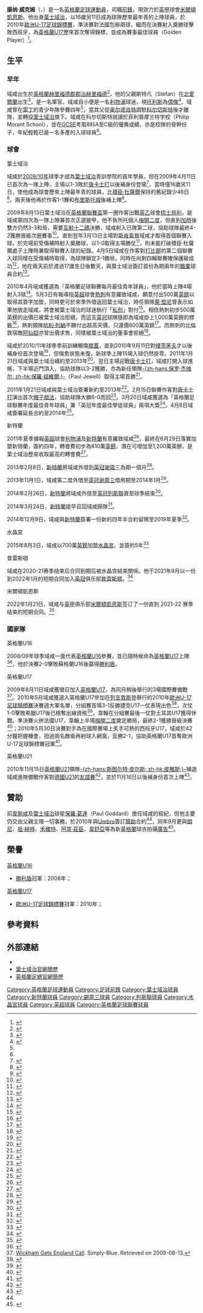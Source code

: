 {{noteTA|G1=足球|G2=EPL|G3=FAcup|G4=UK Places
|T=zh-hans:康纳·威克姆; zh-hk:康納·域咸;
|1=zh-hans:康纳·威克姆; zh-hk:康納·域咸;
|2=zh-hans:威克姆; zh-hk:域咸;
|3=zh-hans:乔·哈特; zh-hk:祖·赫特;
|4=zh-hans:托雷斯;zh-hant:托雷斯;zh-tw:托雷斯;zh-hk:托利斯;zh-mo:托利斯;
}}
{{Infobox football biography
| name                 = 康纳·威克姆<br />''Connor Wickham''
| image                = Chelsea 1 Sunderland 2 (Wickham cropped).jpg
| caption              = 
| fullname             = Connor Neil Ralph Wickham<ref>{{cite web |url=https://www.premierleague.com/news/612828 |title=Updated squads for 2017/18 Premier League confirmed |publisher=Premier League |date=2 February 2018 |accessdate=11 February 2018 |archive-date=2019-03-27 |archive-url=https://web.archive.org/web/20190327101140/https://www.premierleague.com/news/612828 |dead-url=no }}</ref>
| birth_date           = {{birth date and age|1993|3|31|df=y}}<ref name="Hugman2010-11 436">{{Cite book
 | editor-first = Barry J.
 | editor-last = Hugman
 | title = The PFA Footballers' Who's Who 2010–11
 | year = 2010
 | publisher = Mainstream Publishing
 | isbn = 978-1-84596-601-0
 | page = 436 }}</ref>
| cityofbirth          = [[赫里福德|赫里福德]]
| countryofbirth       = [[英格蘭|英格蘭]]
| height               = {{height|ft=6|in=2.5}}
| position             = [[前鋒_(足球)|前鋒]]
| currentclub          = [[米尔顿凯恩斯足球俱乐部|米爾頓凱恩斯]]
| clubnumber           = 
| youthyears1          = 2002−2006
| youthclubs1          = [[雷丁足球俱乐部|雷丁]]
| youthyears2          = 2006−2009
| youthclubs2          = [[伊普斯维奇城足球俱乐部|伊普斯维奇]]
| years1 = 2009–2011 | clubs1 = [[伊普斯维奇城足球俱乐部|伊普斯维奇]]                                | caps1 = 65 | goals1 = 13
| years2 = 2011–2015 | clubs2 = [[桑德兰足球俱乐部|桑德兰]]                                  | caps2 = 74 | goals2 = 11
| years3 = 2013      | clubs3 = → [[谢周三足球俱乐部|谢周三]] (租借)         | caps3 = 6  | goals3 = 1
| years4 = 2013–2014 | clubs4 = → [[谢周三足球俱乐部|谢周三]] (租借)         | caps4 = 11 | goals4 = 8
| years5 = 2014      | clubs5 = → [[列斯聯足球會|列斯聯]] (租借)                       | caps5 = 5  | goals5 = 0
| years6 = 2015–2021 | clubs6 = [[水晶宮足球俱乐部|水晶宮]]                            | caps6 = 41 | goals6 = 8
| years7 = 2020      | clubs7 = → [[谢周三足球俱乐部|谢周三]] (租借)         | caps7 = 13 | goals7 = 2
| years8 = 2021–2022 | clubs8 = [[普雷斯顿足球俱乐部|普雷斯頓]]                            | caps8 = 1 | goals8 = 0
| years9 = 2022–     | clubs9 = [[米尔顿凯恩斯足球俱乐部|米爾頓凱恩斯]]                            | caps9 = 0 | goals9 = 0
| nationalyears1       = 2008 
| nationalteam1        = [[英格蘭16歲以下足球代表隊|英格蘭U16]] 
| nationalcaps1        = 2  
| nationalgoals1       = 1
| nationalyears2       = 2009−2010
| nationalteam2        = [[英格蘭17歲以下足球代表隊|英格蘭U17]] 
| nationalcaps2        = 13
| nationalgoals2       = 9
| nationalyears3       = 2010−2013
| nationalteam3        = [[英格蘭19歲以下足球代表隊|英格蘭U19]] 
| nationalcaps3        = 4  
| nationalgoals3       = 1
| nationalyears4       = 2010−2015     
| nationalteam4        = [[英格蘭21歲以下足球代表隊|英格蘭U21]] 
| nationalcaps4        = 17
| nationalgoals4       = 6
| club-update          = 2022年1月21日 (五) 16:53 (UTC)
| nationalteam-update  = 2015年3月24日 (二) 17:53 (UTC)
}}

'''康纳·威克姆'''（{{lang-en|'''Connor Wickham'''}}，{{bd|1993年|3月31日|catIdx=Wickham, Connor}}）是一名[[英格蘭|英格蘭]][[足球|足球]][[運動員|運動員]]，司職[[前鋒_(足球)|前鋒]]，現效力於[[英甲|英甲]]球會[[米尔顿凯恩斯足球俱乐部|米爾頓凱恩斯]]。他出身[[伊普斯维奇城足球俱乐部|葉士域治]]，以16歲另11日成為球隊歷來最年青的上陣球員，於2010年[[歐洲U-17足球錦標賽|歐洲U-17足球錦標賽]]，準決賽對法國包辦兩球，繼而在決賽射入奠勝球擊敗西班牙，為[[英格蘭17歲以下足球代表隊|英格蘭U17]]歷來首次奪得錦標，並成為賽事最佳球員（Golden Player）<ref>{{cite web |language=en |url=http://www.uefa.com/under17/history/season=2010/goldenplayer/index.html |title=2010: Connor Wickham |publisher=[[UEFA|''uefa.com'']] |date= |accessdate=2010-11-16 |archive-date=2019-04-05 |archive-url=https://web.archive.org/web/20190405080949/https://www.uefa.com/under17/history/season=2010/goldenplayer/index.html |dead-url=no }}</ref>。

== 生平==
===早年===
域咸出生於[[英格蘭|英格蘭]][[赫里福德郡|赫里福德郡]][[郡治|郡治]][[赫里福德|赫里福德]]<ref>{{cite news | language = en | last = Morgan | first = Ian | title = Bright future ahead for Ipswich Town's Connor Wickham | newspaper = ''Hereford Times'' | date = 2010-05-14 | url = http://www.herefordtimes.com/sport/other/8166595.Bright_future_ahead_for_Ipswich_Town_s_Connor_Wickham/ | accessdate = 2010-05-16 | archive-date = 2012-04-04 | archive-url = https://web.archive.org/web/20120404142345/http://www.herefordtimes.com/sport/other/8166595.Bright_future_ahead_for_Ipswich_Town_s_Connor_Wickham/ | dead-url = no }}</ref>，他的父親斯特凡（Stefan）在[[北愛爾蘭|北愛爾蘭]]出生<ref>{{cite news |language=en |url=http://www.dailymail.co.uk/sport/football/article-1303333/The-Irish-coming-poaching-Connor-Wickham-approached-Nigel-Worthington.html |title=All the buzz from the Football League: The Irish are coming poaching! Connor Wickham approached by Nigel Worthington |publisher=''dailymail.co.uk'' |date=2010-08-16 |accessdate=2010-11-16 |archive-date=2020-09-19 |archive-url=https://web.archive.org/web/20200919195935/https://www.dailymail.co.uk/sport/football/article-1303333/The-Irish-coming-poaching-Connor-Wickham-approached-Nigel-Worthington.html |dead-url=no }}</ref>，是一名軍官。域咸自小便是一名[[利物浦足球俱乐部|利物浦]]球迷，視[[費蘭度·托利斯|托利斯]]為[[偶像|偶像]]<ref name="Striker Connor Wickham soon to cast aside his L plates">{{Cite news |language=en | last = Lansley | first = Peter | title = Striker Connor Wickham soon to cast aside his L plates | newspaper = ''[[The_Times|The Times]]'' | date = 2010-05-17 | url = http://www.timesonline.co.uk/tol/sport/football/football_league/article7128066.ece | accessdate = 2010-05-18 | location=London}}</ref>。域咸曾在[[雷丁足球俱乐部|雷丁]]的青少年隊參賽四年<ref name="Striker Connor Wickham soon to cast aside his L plates"/>，當其父從[[奥尔德肖特|奥尔德肖特]]調駐[[科尔切斯特|科尔切斯特]]後才離隊，並轉投[[伊普斯维奇城足球俱乐部|葉士域治]]旗下。域咸在科尔切斯特就讀於菲利普摩兰特学校（Philip Morant School），並在[[英国普通中等教育证书|GCSE]]考取8科A至C級的優異成績，亦是校隊的骨幹份子，年紀輕輕已是一名多產的入球球員<ref name="Striker Connor Wickham soon to cast aside his L plates"/>。

===球會===
;葉士域治
域咸於[[2009年至2010年英格蘭足球冠軍聯賽|2009/10年]]球季才成為[[伊普斯维奇城足球俱乐部|葉士域治]]青訓學院的首年學員，但在2009年4月11日已首次為一隊上陣，主場以1-3敗於[[唐卡斯特流浪足球俱乐部|唐卡士打]]以後補身份登場<ref>{{cite news | language = en | url = http://news.bbc.co.uk/sport1/hi/football/eng_div_1/7978909.stm | title = Ipswich 1–3 Doncaster | publisher = ''[[BBC_Sport|BBC Sport]]'' | accessdate = 2009-04-11 | date = 2009-04-11 | archive-date = 2009-04-13 | archive-url = https://web.archive.org/web/20090413042114/http://news.bbc.co.uk/sport1/hi/football/eng_div_1/7978909.stm | dead-url = no }}</ref>，當時僅16歲另11日，使他成為球會歷來上陣最年青的球員，比[[積臣·杜薩爾|積臣·杜薩爾]]保持的舊紀錄少46日<ref>{{cite news|language=en|url=http://www.eveningstar.co.uk/content/eveningstar/news/story.aspx?brand=ESTOnline&category=News&tBrand=ESTOnline&tCategory=News&itemid=IPED25%20Oct%202007%2007%3A06%3A10%3A037|title=Teenage star set to shine|date=2007-10-24|work=''Evening Star''|accessdate=2008-08-09|deadurl=yes|archiveurl=https://web.archive.org/web/20070317011632/http://www.eveningstar.co.uk/content/eveningstar/news/story.aspx?brand=ESTOnline|archivedate=2007-03-17}}</ref>。兩天後他再於作客1-1賽和[[布里斯托尔城足球俱乐部|布里斯托城]]後補上陣<ref>{{cite news |language=en |url=http://news.bbc.co.uk/sport2/hi/football/eng_div_1/7979018.stm |title=Bristol City 1-1 Ipswich |publisher=''[[BBC_Sport|BBC Sport]]'' |date=2009-04-13 |accessdate=2010-11-16 |archive-date=2009-04-30 |archive-url=https://web.archive.org/web/20090430155410/http://news.bbc.co.uk/sport1/hi/football/eng_div_1/7979018.stm |dead-url=no }}</ref>。

2009年8月13日葉士域治在[[英格蘭聯賽盃|英格蘭聯賽盃]]第一圈作客出戰[[英乙|英乙]]球會[[谢斯伯利足球俱乐部|梳士貝利]]，是域咸第四次為一隊上陣兼首次正選披甲，他不負所托個人[[梅開二度|梅開二度]]，但直到[[加時賽|加時]]後雙方仍然3-3和局，需要[[互射十二碼|互射十二碼]]決勝，域咸射入已隊第二球，協助球隊最終4-2獲勝晉級次圈賽事<ref>{{cite news |language=en |url=http://news.bbc.co.uk/sport1/hi/football/league_cup/8188438.stm |title=Shrewsbury 3–3 Ipswich |publisher=''[[BBC_Sport|BBC Sport]]'' |date=2009-08-13 |accessdate=2009-08-14 |archive-date=2010-01-17 |archive-url=https://www.webcitation.org/5mqkYVgbN?url=http://news.bbc.co.uk/sport1/hi/football/league_cup/8188438.stm |dead-url=no }}</ref>。直到翌年3月13日主場對[[斯坎索普联足球俱乐部|斯肯索普]]域咸才取得首個聯賽入球，於完場前受傷補時射入奠勝球，以1-0取得主場勝仗<ref>{{cite news |language=en | url = http://news.bbc.co.uk/sport1/hi/football/eng_div_1/8558495.stm | title = Ipswich 1–0 Scunthorpe |publisher = ''[[BBC_Sport|BBC Sport]]''|date=2010-03-13|accessdate=2010-03-13 }}</ref>，則未能打破積臣·杜薩爾處子上陣時兼取得聯賽入球的紀錄。4月5日域咸在作客對[[德比郡足球俱乐部|打比郡]]的第二個聯賽入球同樣在受傷補時取得，為球隊鎖定3-1勝局，同時在尚剩四輪聯賽確保護級成功<ref>{{cite news |language=en |url=http://news.bbc.co.uk/sport2/hi/football/eng_div_1/8595384.stm |title=Derby 1-3 Ipswich |publisher=''[[BBC_Sport|BBC Sport]]'' |date=2010-04-05 |accessdate=2010-11-16 |archive-date=2016-03-07 |archive-url=https://web.archive.org/web/20160307130409/http://news.bbc.co.uk/sport2/hi/football/eng_div_1/8595384.stm |dead-url=no }}</ref>，他在兩天前於渡過17歲生日後數天，與葉士域治簽訂首份為期兩年的[[職業|職業]]球員合約<ref name="Connor Signs Two Year Deal">{{Cite web | language = en | url = http://www.itfc.co.uk/page/NewsDetail/0,,10272~2014145,00.html | title = Connor Signs Two Year Deal | publisher = [[伊普斯维奇城足球俱乐部|''itfc.co.uk'']] | accessdate = 2010-06-04 | deadurl = yes | archiveurl = https://web.archive.org/web/20100602214223/http://www.itfc.co.uk/page/NewsDetail/0%2C%2C10272~2014145%2C00.html | archivedate = 2010年6月2日 | df =  }}</ref>。

2010年4月域咸獲選為「英格蘭足球聯賽每月最佳青年球員」，他於當時上陣4場射入3球<ref>{{cite news | language = en | url = http://www.twtd.co.uk/news.php?storyid=16469 | title = Wickham Young Player of the Month | publisher = TWTD | date = 2010-05-17 | accessdate = 2010-05-27 | archive-date = 2012-02-26 | archive-url = https://web.archive.org/web/20120226023911/http://www.twtd.co.uk/news.php?storyid=16469 | dead-url = no }}</ref>。5月3日有報導指[[英超|英超]]球會[[托特纳姆热刺足球俱乐部|熱刺]]有意羅致域咸，願意付出500萬[[英鎊|英鎊]]以取得其簽字加盟，同時更可於來季外借返回葉士域治，時任領隊[[萊·堅尼|萊·堅尼]]曾表示如果他放走域咸，將會被葉士域治的球迷執行「[[私刑|私刑]]」對付<ref>{{cite news |language=en |url=http://www.dailymail.co.uk/sport/football/article-1271158/Tottenham-tempt-Ipswich-5m-plus-loan-offer-starlet-Connor-Wickham.html?ito=feeds-newsxml |title=Tottenham tempt Ipswich with £5m plus loan offer for starlet Connor Wickham |newspaper=''Daily Mail'' |date=2010-05-03 |accessdate=2010-05-03 |location=London |first=Mel |last=Henderson |archive-date=2016-03-04 |archive-url=https://web.archive.org/web/20160304141536/http://www.dailymail.co.uk/sport/football/article-1271158/Tottenham-tempt-Ipswich-5m-plus-loan-offer-starlet-Connor-Wickham.html?ito=feeds-newsxml |dead-url=no }}</ref>。相信熱刺初步500萬英鎊的出價已被葉士域治拒絕，而這支[[英冠|英冠]]球隊隨即為域咸掛上1,000萬英鎊的標籤<ref name="Henderson">{{Cite news | language = en | last = Henderson | first = Mel | title = Ipswich wonderkid Connor Wickham passes Euro test on his way to the top | newspaper = ''Daily Mail'' | date = 2010-06-01 | url = http://www.dailymail.co.uk/sport/football/article-1282957/Ipswich-wonderkid-Connor-Wickham-passes-Euro-test-way-top.html?ito=feeds-newsxml | accessdate = 2010-06-01 | location = London | archive-date = 2021-02-26 | archive-url = https://web.archive.org/web/20210226195715/https://www.dailymail.co.uk/sport/football/article-1282957/Ipswich-wonderkid-Connor-Wickham-passes-Euro-test-way-top.html?ito=feeds-newsxml | dead-url = no }}</ref>，熱刺領隊[[哈里·雷德克纳普|哈利·列納]]不願付出超高天價，只還價800萬英鎊<ref>{{Cite news | language = en | url = http://www.dailymail.co.uk/sport/football/article-1285053/Spurs-try-8m-Ipswich-wonderkid-Connor-Wickham.html?ito=feeds-newsxml | title = Spurs try again for £8m Ipswich wonderkid Connor Wickham | accessdate = 2010-06-08 | location = London | work = ''Daily Mail'' | date = 2010-06-09 | archive-date = 2016-03-04 | archive-url = https://web.archive.org/web/20160304114832/http://www.dailymail.co.uk/sport/football/article-1285053/Spurs-try-8m-Ipswich-wonderkid-Connor-Wickham.html?ito=feeds-newsxml | dead-url = no }}</ref>。而熱刺的北倫敦宿敵[[阿森纳足球俱乐部|阿仙奴]]亦曾出價求售，同樣被葉士域治的董事會拒絕<ref name="Istoria Fotbalului">{{Cite news | language = ro | last = Buturugeanu | first = Alex | title = Connor Wickham: 17 ani, 17 milioane | newspaper = ''Istoria Fotbalului'' | date = 2010-07-18 | url = http://www.istoriafotbalului.com/connor-wickham-17-ani-17-milioane/ | accessdate = 2010-07-18 | location = Bucharest | archive-url = https://web.archive.org/web/20100922182309/http://www.istoriafotbalului.com/connor-wickham-17-ani-17-milioane/ | archive-date = 2010-09-22 | dead-url = yes }}</ref>。

域咸於2010/11年球季季前訓練觸傷[[膝蓋|膝蓋]]，直到2010年9月11日對[[朴茨茅斯足球俱乐部|樸茨茅夫]]才以後補身份首次登場<ref>{{cite news |language=en |url=http://news.bbc.co.uk/sport2/hi/football/eng_div_1/8978185.stm |title=Portsmouth 0-0 Ipswich |publisher=''[[BBC_Sport|BBC Sport]]'' |date=2010-09-11 |accessdate=2010-11-23 |archive-date=2018-07-12 |archive-url=https://web.archive.org/web/20180712162317/http://news.bbc.co.uk/sport2/hi/football/eng_div_1/8978185.stm |dead-url=no }}</ref>，但傷愈狀態未復，新球季上陣15場入球仍然掛零。2011年1月21日域咸與葉士域治續約至2013年<ref>{{cite news |language=en |url=http://news.bbc.co.uk/sport2/hi/football/teams/i/ipswich_town/9370218.stm |title=Connor Wickham signs fresh Ipswich Town deal |publisher=''[[BBC_Sport|BBC Sport]]'' |date=2011-01-21 |accessdate=2011-01-22 |archive-date=2021-06-10 |archive-url=https://web.archive.org/web/20210610012508/http://news.bbc.co.uk/sport2/hi/football/teams/i/ipswich_town/9370218.stm |dead-url=no }}</ref>。翌日主場迎戰[[唐卡斯特流浪足球俱乐部|唐卡士打]]，域咸打開入球進帳，下半場近門頂入，協助球隊以3-2獲勝，亦為新任領隊[[保羅·祖維爾|-{zh-hans:保罗·杰维尔; zh-hk:保羅·祖維爾;}-]]（Paul Jewell）取得主場首勝<ref>{{cite news |language=en |url=http://news.bbc.co.uk/sport2/hi/football/eng_div_1/9365340.stm |title=Ipswich 3-2 Doncaster |publisher=''[[BBC_Sport|BBC Sport]]'' |date=2011-01-22 |accessdate=2011-01-23 |archive-date=2021-11-07 |archive-url=https://web.archive.org/web/20211107203521/http://news.bbc.co.uk/sport2/hi/football/eng_div_1/9365340.stm |dead-url=no }}</ref>。

2011年1月21日域咸與葉士域治簽署新約至2013年<ref>{{cite news |language=en |url=http://news.bbc.co.uk/sport2/hi/football/teams/i/ipswich_town/9370218.stm |title=Connor Wickham signs fresh Ipswich Town deal |publisher=''[[BBC_Sport|BBC Sport]]'' |date=2011-01-21 |accessdate=2011-04-09 |archive-date=2021-06-10 |archive-url=https://web.archive.org/web/20210610012508/http://news.bbc.co.uk/sport2/hi/football/teams/i/ipswich_town/9370218.stm |dead-url=no }}</ref>。2月15日聯賽作客對[[唐卡斯特流浪足球俱乐部|唐卡士打]]演出首次[[帽子戲法|帽子戲法]]，協助球隊大勝6-0而回<ref>{{cite news |language=en |url=http://news.bbc.co.uk/sport2/hi/football/eng_div_1/9395076.stm |title=Doncaster 0-6 Ipswich |publisher=''[[BBC_Sport|BBC Sport]]'' |date=2011-02-15 |accessdate=2011-04-09 |archive-date=2021-02-13 |archive-url=https://web.archive.org/web/20210213163108/http://news.bbc.co.uk/sport2/hi/football/eng_div_1/9395076.stm |dead-url=no }}</ref>。3月20日域咸獲選為「英格蘭足球聯賽年度最佳青年球員」兼「英冠年度最佳學徒球員」兩項大獎<ref>{{cite news |language=en |url=http://news.bbc.co.uk/sport2/hi/football/eng_div_1/9431137.stm |title=QPR's Adel Taarabt wins Football League player of year |publisher=''[[BBC_Sport|BBC Sport]]'' |date=2011-03-21 |accessdate=2011-03-21 |archive-date=2017-08-27 |archive-url=https://web.archive.org/web/20170827175838/http://news.bbc.co.uk/sport1/hi/football/eng_div_1/9431137.stm |dead-url=no }}</ref>。4月8日域咸簽署延長合約至2014年<ref>{{cite news |language=en |url=http://news.bbc.co.uk/sport2/hi/football/13012409.stm |title=Connor Wickham extends Ipswich Town contract |publisher=''[[BBC_Sport|BBC Sport]]'' |date=2011-04-08 |accessdate=2011-04-09 |archive-date=2011-04-11 |archive-url=https://web.archive.org/web/20110411020821/http://news.bbc.co.uk/sport2/hi/football/13012409.stm |dead-url=no }}</ref>。

;新特蘭
2011年夏季據報[[英超|英超]]球會[[利物浦足球俱乐部|利物浦]]及[[桑德兰足球俱乐部|新特蘭]]有意羅致域咸<ref>{{cite news |language=en |url=http://news.bbc.co.uk/sport2/hi/football/13753392.stm |title=No bids for Connor Wickham, says Ipswich Town boss |publisher=''[[BBC_Sport|BBC Sport]]'' |date=2011-06-13 |accessdate=2011-06-30 |archive-date=2011-06-16 |archive-url=https://web.archive.org/web/20110616091849/http://news.bbc.co.uk/sport2/hi/football/13753392.stm |dead-url=no }}</ref>，最終在6月29日落實加盟新特蘭，簽約四年，轉會費初步為810萬[[英鎊|英鎊]]，潛在可增加至1,200萬英鎊，是葉士域治歷來收取最高的轉會費<ref>{{cite news |language=en |url=http://news.bbc.co.uk/sport2/hi/football/13873800.stm |title=Sunderland sign Ipswich striker Connor Wickham |publisher=''[[BBC_Sport|BBC Sport]]'' |date=2011-06-29 |accessdate=2011-06-30 |archive-date=2011-06-27 |archive-url=https://web.archive.org/web/20110627120101/http://news.bbc.co.uk/sport2/hi/football/13873800.stm |dead-url=no }}</ref>。

2013年2月8日，[[桑德兰足球俱乐部|新特蘭]]將域咸外借到[[英冠|英冠]][[谢周三足球俱乐部|谢周三]]為期一個月<ref>{{cite news |language=en |url=http://www.bbc.co.uk/sport/0/football/21383420 |title=Connor Wickham: Sheffield Wednesday secure loan deal |publisher=''[[BBC_Sport|BBC Sport]]'' |date=2013-02-08 |accessdate=2013-11-02 |archive-date=2015-06-14 |archive-url=https://web.archive.org/web/20150614200142/http://www.bbc.co.uk/sport/0/football/21383420 |dead-url=no }}</ref>。

2013年11月1日，域咸第二度外借至[[英冠|英冠]][[谢周三足球俱乐部|谢周三]]借用期至2014年1月<ref>{{cite news |language=en |url=http://www.bbc.co.uk/sport/0/football/24758729 |title=Connor Wickham: Sheffield Wednesday sign Sunderland man |publisher=''[[BBC_Sport|BBC Sport]]'' |date=2013-11-01 |accessdate=2013-11-02 |archive-date=2013-11-04 |archive-url=https://web.archive.org/web/20131104021931/http://www.bbc.co.uk/sport/0/football/24758729 |dead-url=no }}</ref>。

2014年2月26日，[[桑德兰足球俱乐部|新特蘭]]將域咸外借至[[英冠|英冠]][[列斯聯足球會|列斯聯]]直至球季結束<ref>{{cite news |language=en |url=http://www.bbc.com/sport/0/football/26355903 |title=Leeds United sign Sunderland's Connor Wickham on loan |publisher=''[[BBC_Sport|BBC Sport]]'' |date=2014-02-26 |accessdate=2015-03-24 |archive-date=2015-09-24 |archive-url=https://web.archive.org/web/20150924202353/http://www.bbc.com/sport/0/football/26355903 |dead-url=no }}</ref>。

2014年3月24日，[[桑德兰足球俱乐部|新特蘭]]提早召回域咸歸隊<ref>{{cite news |language=en |url=http://www.bbc.com/sport/0/football/26715010 |title=Connor Wickham recalled by Sunderland from loan at Leeds |publisher=''[[BBC_Sport|BBC Sport]]'' |date=2014-03-24 |accessdate=2015-03-24 |archive-date=2015-09-24 |archive-url=https://web.archive.org/web/20150924203045/http://www.bbc.com/sport/0/football/26715010 |dead-url=no }}</ref>。

2014年12月9日，域咸與[[桑德兰足球俱乐部|新特蘭]]簽署一份新的四年半合約留隊至2019年夏季<ref>{{cite news |language=en |url=http://www.bbc.com/sport/0/football/30401356 |title=Sunderland: Connor Wickham signs new deal until 2019 |publisher=''[[BBC_Sport|BBC Sport]]'' |date=2014-12-09 |accessdate=2015-03-24 |archive-date=2015-09-24 |archive-url=https://web.archive.org/web/20150924214752/http://www.bbc.com/sport/0/football/30401356 |dead-url=no }}</ref>。

;水晶宮
2015年8月3日，域咸以700萬[[英鎊|英鎊]]加盟[[水晶宮足球會|水晶宮]]，並簽約5年<ref>{{Cite news |title=Crystal Palace sign striker Connor Wickham from Sunderland |url=http://www.bbc.com/sport/0/football/33756128 |publisher=''[[BBC_Sport|BBC Sport]]'' |date=2015-08-03 |accessdate=2015-08-03 |archive-date=2015-09-24 |archive-url=https://web.archive.org/web/20150924225359/http://www.bbc.com/sport/0/football/33756128 |dead-url=no }}</ref>

;普雷斯頓
域咸在2020-21赛季结束后合同到期后被水晶宫結束關係。他于2021年9月以一份到2022年1月的短期合同加入[[英冠|英冠]]俱乐部[[普雷斯顿足球俱乐部|普雷斯顿]]。<ref>{{Cite news |title=Connor Wickham Joins On Short-Term Deal |url=https://www.pnefc.net/news/2021/september/connor-wickham-joins-on-short-team-deal/ |publisher=Preston North End |date=2021-09-13 |accessdate=2022-01-23 |language=en |archive-date=2022-01-23 |archive-url=https://web.archive.org/web/20220123161846/https://www.pnefc.net/news/2021/september/connor-wickham-joins-on-short-team-deal/ |dead-url=no }}</ref>

;米爾頓凱恩斯
2022年1月21日，域咸与[[英格蘭足球甲級聯賽|英甲]]俱乐部[[米尔顿凯恩斯足球俱乐部|米爾頓凱恩斯]]签订了一份直到 2021-22 赛季结束的短期合同。<ref>{{Cite news |title=Connor Wickham: MK Dons sign former Crystal Palace striker for rest of season |url=https://www.bbc.com/sport/football/60090941 |publisher=''[[BBC_Sport|BBC Sport]]'' |date=2022-01-22 |accessdate=2022-01-23 |language=en |archive-date=2022-01-31 |archive-url=https://web.archive.org/web/20220131081330/https://www.bbc.com/sport/football/60090941 |dead-url=no }}</ref>

===國家隊===
;英格蘭U16
2008/09年球季域咸一面代表[[英格蘭16歲以下足球代表隊|英格蘭U16]]參賽，並已隨時候命為[[英格蘭17歲以下足球代表隊|英格蘭U17]]上陣<ref name="Profiles - Connor Wickham">{{Cite web | language = en | url = http://www.itfc.co.uk/page/ProfilesDetail/0,,10272~46161,00.html | title = Profiles – Connor Wickham | publisher = Ipswich Town F.C. | accessdate = 2009-04-11 | deadurl = yes | archiveurl = https://web.archive.org/web/20090427135335/http://www.itfc.co.uk/page/ProfilesDetail/0%2C%2C10272~46161%2C00.html | archivedate = 2009年4月27日 | df =  }}</ref>，他於決賽2-0擊敗蘇格蘭U16後贏得[[勝利盾|勝利盾]]。

;英格蘭U17
2009年8月11日域咸獲徵召加入[[英格蘭17歲以下足球代表隊|英格蘭U17]]，為同月稍後舉行的3場國際賽備戰<ref>[http://simply-blue.co.uk/viewtopic.php?id=826 Wickham Gets England Call]{{dead link|date=2017年12月 |bot=InternetArchiveBot |fix-attempted=yes }}. Simply-Blue. Retrieved on 2009-08-13.</ref>。2010年5月域咸獲選入英格蘭U17參加在[[列支敦斯登|列支敦斯登]]舉行的2010年[[歐洲U-17足球錦標賽|歐洲U-17足球錦標賽]]決賽週大軍名單，分組賽首場3-1反勝捷克U17一仗表現出色<ref>{{Cite web | language = en | url = http://www.uefa.com/under17/matches/season=2010/round=15342/match=2002332/report/ | title = England flex muscles against Czechs | publisher = [[UEFA|''uefa.com'']] | accessdate = 2010-05-22 | archive-date = 2010-05-24 | archive-url = https://web.archive.org/web/20100524085532/http://www.uefa.com/under17/matches/season%3D2010/round%3D15342/match%3D2002332/report/ | dead-url = no }}</ref>，次仗1-0擊敗希臘U17後已穩奪出線資格<ref>{{Cite web | language = en | url = http://www.thefa.com/England/mens-u17s/News/match-centre/2010/Greece%20v%20England/210510# | title = Barkley banks semi spot | publisher = [[英格蘭足球總會|''thefa.com'']] | accessdate = 2010-05-22 | archive-date = 2014-04-19 | archive-url = https://web.archive.org/web/20140419012640/http://www.thefa.com/England/mens-u17s/News/match-centre/2010/Greece%20v%20England/210510 | dead-url = no }}</ref>，韋翰在分組賽最後一仗對土耳其U17獲得休戰。準決賽火拚法國U17，韋翰上半場[[梅開二度|梅開二度]]奠定勝局，最終2-1獲勝晉級決賽<ref>{{Cite web | language = en | url = http://www.thefa.com/England/mens-u17s/News/match-centre/2010/EnglandvFrance/Report | title = Wickham brace sends England into Final | publisher = [[英格蘭足球總會|''thefa.com'']] | accessdate = 2010-05-27 | archive-date = 2014-04-19 | archive-url = https://web.archive.org/web/20140419014553/http://www.thefa.com/England/mens-u17s/News/match-centre/2010/EnglandvFrance/Report | dead-url = no }}</ref>；2010年5月30日決賽對手為在國際賽場上炙手可熱的西班牙U17，域咸於42分鐘把握機會，扭過兩名敵衛再射球入網窩，反勝2-1，協助英格蘭U17首奪歐洲U-17足球錦標賽冠軍<ref>{{cite news | language = en | url = http://www.dailymail.co.uk/sport/football/article-1282660/England-youngsters-seniors-claiming-UEFA-Under-17-title.html?ito=feeds-newsxml | title = England youngsters show the seniors how it's done by claiming UEFA Under 17 title | publisher = ''The Daily Mail'' | accessdate = 2010-05-30 | location = London | first = Neil | last = Moxley | archive-date = 2016-03-03 | archive-url = https://web.archive.org/web/20160303171106/http://www.dailymail.co.uk/sport/football/article-1282660/England-youngsters-seniors-claiming-UEFA-Under-17-title.html?ito=feeds-newsxml | dead-url = no }}</ref>。

;英格蘭U21
2010年11月15日[[英格蘭21歲以下足球代表隊|英格蘭U21]]領隊[[斯图尔特·皮尔斯|-{zh-hans:斯图尔特·皮尔斯; zh-hk:皮雅斯;}-]]補選域咸進隊備戰作客對[[德國21歲以下國家足球隊|德國U21]]的[[友誼賽|友誼賽]]<ref>{{cite news |language=en |url=http://www.thefa.com/England/mens-under-21s/News/match-centre/2010/GermanyvEngland/Match-Previews/SquadUpdate_151110 |title=Fresh faces for Under-21s |publisher=[[英格蘭足球總會|''thefa.com'']] |date=2010-11-15 |accessdate=2010-11-23 |archive-date=2010-12-24 |archive-url=https://web.archive.org/web/20101224193018/http://thefa.com/England/mens-under-21s/News/match-centre/2010/GermanyvEngland/Match-Previews/SquadUpdate_151110 |dead-url=no }}</ref>，並於11月16日以後補身份首次上陣<ref>{{cite news |language=en |url=http://www.thefa.com/England/mens-under-21s/News/match-centre/2010/GermanyvEngland/EnglandMatchReport?p=mr&mid=115512 |title=Ten-man England beaten in Germany |publisher=[[英格蘭足球總會|''thefa.com'']] |date=2010-11-16 |accessdate=2010-11-23 |archive-date=2010-11-20 |archive-url=https://web.archive.org/web/20101120074621/http://www.thefa.com/England/mens-under-21s/News/match-centre/2010/GermanyvEngland/EnglandMatchReport?p=mr&mid=115512 |dead-url=no }}</ref>。

==贊助==
前[[西汉姆联足球俱乐部|韋斯咸]]及[[伊普斯维奇城足球俱乐部|葉士域治]]球星[[保羅·葛達|保羅·葛達]]（Paul Goddard）擔任域咸的經紀，但他主要仍交由父親主理一切事務，於2010年與[[茵寶|Umbro]]簽訂[[贊助|贊助]]合約<ref name="Striker Connor Wickham soon to cast aside his L plates"/>，同年9月更與[[韦恩·鲁尼|朗尼]]、[[乔·哈特|祖·赫特]]、[[西奥·沃尔科特|禾確特]]、[[阿當·莊臣|阿當·莊臣]]、[[杰克·威尔希尔|韋舒亞]]等為新[[英格蘭足球代表隊|英格蘭]]球衣拍攝[[廣告|廣告]]<ref>{{cite web |language=en |url=http://www.umbro.com/#/newfabricofengland/ |title=The New Fabric of England |publisher=''umbro.com'' |date= |accessdate=2010-11-16 |archive-date=2009-04-04 |archive-url=https://web.archive.org/web/20090404112458/http://www.umbro.com/#/newfabricofengland/ |dead-url=no }}</ref>。

==榮譽==
;[[英格蘭16歲以下足球代表隊|英格蘭U16]]
*[[勝利盾|勝利盾]]冠軍：2008年；
;[[英格蘭17歲以下足球代表隊|英格蘭U17]]
*[[歐洲U-17足球錦標賽|歐洲U-17足球錦標賽]]冠軍：2010年；

==參考資料==
{{reflist|2}}

==外部連結==
*{{soccerbase|50845|康納·域咸}}
* [https://web.archive.org/web/20090427135335/http://www.itfc.co.uk/page/ProfilesDetail/0%2C%2C10272~46161%2C00.html 葉士域治官網簡歷]
* [http://www.thefa.com/England/All-Teams/Players/W/Connor-Wickham 英格蘭足總官網簡歷] {{Wayback|url=http://www.thefa.com/England/All-Teams/Players/W/Connor-Wickham |date=20141009193155 }}

{{英格蘭足球聯賽頒獎禮年度最佳青年球員}}
{{2011年歐洲U21足球錦標賽英格蘭U21參賽名單}}

{{DEFAULTSORT:Wickham, Connor}}
[[Category:英格蘭足球運動員|Category:英格蘭足球運動員]]
[[Category:足球前鋒|Category:足球前鋒]]
[[Category:葉士域治球員|Category:葉士域治球員]]
[[Category:新特蘭球員|Category:新特蘭球員]]
[[Category:錫周三球員|Category:錫周三球員]]
[[Category:列斯聯球員|Category:列斯聯球員]]
[[Category:水晶宮球員|Category:水晶宮球員]] 
[[Category:英超球員|Category:英超球員]]
[[Category:英格蘭足球聯賽球員|Category:英格蘭足球聯賽球員]]